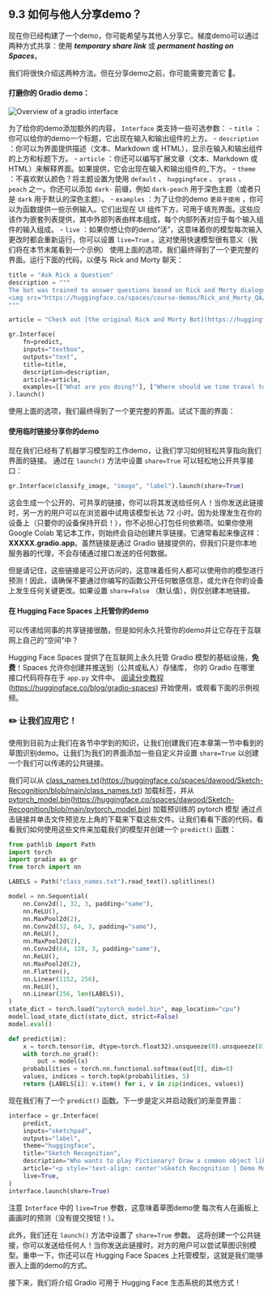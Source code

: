 ## 9.3 如何与他人分享demo？ 

现在你已经构建了一个demo，你可能希望与其他人分享它。梯度demo可以通过两种方式共享：使用 ***temporary share link*** 或 ***permanent hosting on Spaces***。

我们将很快介绍这两种方法。但在分享demo之前，你可能需要完善它 💅。

#### 打磨你的 Gradio demo：

![Overview of a gradio interface](https://huggingface.co/datasets/huggingface-course/documentation-images/resolve/main/en/chapter9/gradio-demo-overview.png "Overview of a gradio interface")

为了给你的demo添加额外的内容， `Interface` 类支持一些可选参数：
    - `title` ：你可以给你的demo一个标题，它出现在输入和输出组件的上方。
    - `description` ：你可以为界面提供描述（文本、Markdown 或 HTML），显示在输入和输出组件的上方和标题下方。
    - `article` ：你还可以编写扩展文章（文本、Markdown 或 HTML）来解释界面。如果提供，它会出现在输入和输出组件的_下方。
    - `theme` ：不喜欢默认颜色？将主题设置为使用 `default` 、 `huggingface` 、 `grass` 、 `peach` 之一。你还可以添加 `dark-` 前缀，例如 `dark-peach` 用于深色主题（或者只是 `dark` 用于默认的深色主题）。
    - `examples` ：为了让你的demo `更易于使用` ，你可以为函数提供一些示例输入。它们出现在 UI 组件下方，可用于填充界面。这些应该作为嵌套列表提供，其中外部列表​​由样本组成，每个内部列表对应于每个输入组件的输入组成。
    - `live` ：如果你想让你的demo“活”，这意味着你的模型每次输入更改时都会重新运行，你可以设置 `live=True` 。这对使用快速模型很有意义（我们将在本节末尾看到一个示例）
使用上面的选项，我们最终得到了一个更完整的界面。运行下面的代码，以便与 Rick and Morty 聊天：

```python
title = "Ask Rick a Question"
description = """
The bot was trained to answer questions based on Rick and Morty dialogues. Ask Rick anything!
<img src="https://huggingface.co/spaces/course-demos/Rick_and_Morty_QA/resolve/main/rick.png" width=200px>
"""

article = "Check out [the original Rick and Morty Bot](https://huggingface.co/spaces/kingabzpro/Rick_and_Morty_Bot)(https://huggingface.co/spaces/kingabzpro/Rick_and_Morty_Bot) that this demo is based off of."

gr.Interface(
    fn=predict,
    inputs="textbox",
    outputs="text",
    title=title,
    description=description,
    article=article,
    examples=[["What are you doing?"], ["Where should we time travel to?"]],
).launch()
```

使用上面的选项，我们最终得到了一个更完整的界面。试试下面的界面：

#### 使用临时链接分享你的demo 
现在我们已经有了机器学习模型的工作demo，让我们学习如何轻松共享指向我们界面的链接。
通过在 `launch()` 方法中设置 `share=True` 可以轻松地公开共享接口：

```python
gr.Interface(classify_image, "image", "label").launch(share=True)
```

这会生成一个公开的、可共享的链接，你可以将其发送给任何人！当你发送此链接时，另一方的用户可以在浏览器中试用该模型长达 72 小时。因为处理发生在你的设备上（只要你的设备保持开启！），你不必担心打包任何依赖项。如果你使用 Google Colab 笔记本工作，则始终会自动创建共享链接。它通常看起来像这样：**XXXXX.gradio.app**。虽然链接是通过 Gradio 链接提供的，但我们只是你本地服务器的代理，不会存储通过接口发送的任何数据。

但是请记住，这些链接是可公开访问的，这意味着任何人都可以使用你的模型进行预测！因此，请确保不要通过你编写的函数公开任何敏感信息，或允许在你的设备上发生任何关键更改。如果设置 `share=False` （默认值），则仅创建本地链接。

#### 在 Hugging Face Spaces 上托管你的demo 

可以传递给同事的共享链接很酷，但是如何永久托管你的demo并让它存在于互联网上自己的“空间”中？

Hugging Face Spaces 提供了在互联网上永久托管 Gradio 模型的基础设施，**免费**！Spaces 允许你创建并推送到（公共或私人）存储库，
你的 Gradio 在哪里
接口代码将存在于 `app.py` 文件中。 [阅读分步教程](https://huggingface.co/blog/gradio-spaces)(https://huggingface.co/blog/gradio-spaces) 开始使用，或观看下面的示例视频。

### ✏️ 让我们应用它！

使用到目前为止我们在各节中学到的知识，让我们创建我们在本章第一节中看到的草图识别demo。让我们为我们的界面添加一些自定义并设置 `share=True` 以创建一个我们可以传递的公共链接。

我们可以从 [class_names.txt](https://huggingface.co/spaces/dawood/Sketch-Recognition/blob/main/class_names.txt)(https://huggingface.co/spaces/dawood/Sketch-Recognition/blob/main/class_names.txt) 加载标签，并从 [pytorch_model.bin](https://huggingface.co/spaces/dawood/Sketch-Recognition/blob/main/pytorch_model.bin)(https://huggingface.co/spaces/dawood/Sketch-Recognition/blob/main/pytorch_model.bin) 加载预训练的 pytorch 模型 通过点击链接并单击文件预览左上角的下载来下载这些文件。让我们看看下面的代码，看看我们如何使用这些文件来加载我们的模型并创建一个 `predict()` 函数：
```python
from pathlib import Path
import torch
import gradio as gr
from torch import nn

LABELS = Path("class_names.txt").read_text().splitlines()

model = nn.Sequential(
    nn.Conv2d(1, 32, 3, padding="same"),
    nn.ReLU(),
    nn.MaxPool2d(2),
    nn.Conv2d(32, 64, 3, padding="same"),
    nn.ReLU(),
    nn.MaxPool2d(2),
    nn.Conv2d(64, 128, 3, padding="same"),
    nn.ReLU(),
    nn.MaxPool2d(2),
    nn.Flatten(),
    nn.Linear(1152, 256),
    nn.ReLU(),
    nn.Linear(256, len(LABELS)),
)
state_dict = torch.load("pytorch_model.bin", map_location="cpu")
model.load_state_dict(state_dict, strict=False)
model.eval()

def predict(im):
    x = torch.tensor(im, dtype=torch.float32).unsqueeze(0).unsqueeze(0) / 255.0
    with torch.no_grad():
        out = model(x)
    probabilities = torch.nn.functional.softmax(out[0], dim=0)
    values, indices = torch.topk(probabilities, 5)
    return {LABELS[i]: v.item() for i, v in zip(indices, values)}
```

现在我们有了一个 `predict()` 函数。下一步是定义并启动我们的渐变界面：

```python
interface = gr.Interface(
    predict,
    inputs="sketchpad",
    outputs="label",
    theme="huggingface",
    title="Sketch Recognition",
    description="Who wants to play Pictionary? Draw a common object like a shovel or a laptop, and the algorithm will guess in real time!",
    article="<p style='text-align: center'>Sketch Recognition | Demo Model</p>",
    live=True,
)
interface.launch(share=True)
```


注意 `Interface` 中的 `live=True` 参数，这意味着草图demo使
每次有人在画板上画画时的预测（没有提交按钮！）。

此外，我们还在 `launch()` 方法中设置了 `share=True` 参数。
这将创建一个公共链接，你可以发送给任何人！当你发送此链接时，对方的用户可以尝试草图识别模型。重申一下，你还可以在 Hugging Face Spaces 上托管模型，这就是我们能够嵌入上面的demo的方式。

接下来，我们将介绍 Gradio 可用于 Hugging Face 生态系统的其他方式！